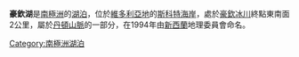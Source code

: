 '''豪欽湖'''是[[南極洲|南極洲]]的[[湖泊|湖泊]]，位於[[維多利亞地|維多利亞地]]的[[斯科特海岸|斯科特海岸]]，處於[[豪欽冰川|豪欽冰川]]終點東南面2公里，屬於[[丹頓山脈|丹頓山脈]]的一部分，在1994年由[[新西蘭|新西蘭]]地理委員會命名。

{{coord|78|13|S|163|31|E|source:GNIS|display=title}}

{{DEFAULTSORT:Howchin Lake}}
[[Category:南極洲湖泊|Category:南極洲湖泊]]


{{ScottCoast-geo-stub}}